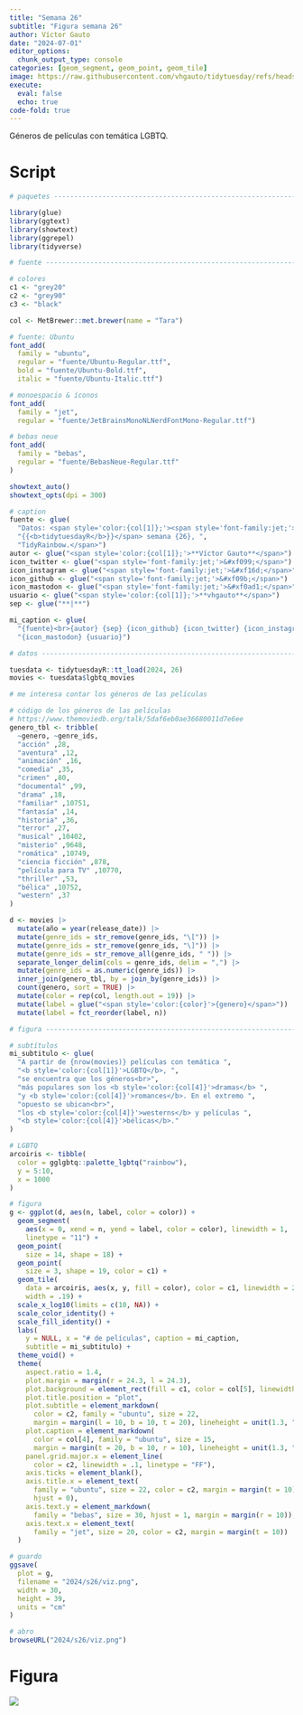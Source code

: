 ```yaml
---
title: "Semana 26"
subtitle: "Figura semana 26"
author: Víctor Gauto
date: "2024-07-01"
editor_options:
  chunk_output_type: console
categories: [geom_segment, geom_point, geom_tile]
image: https://raw.githubusercontent.com/vhgauto/tidytuesday/refs/heads/main/2024/s26/viz.png
execute:
  eval: false
  echo: true
code-fold: true
---
```


Géneros de películas con temática LGBTQ.

# Script

```r

# paquetes ----------------------------------------------------------------

library(glue)
library(ggtext)
library(showtext)
library(ggrepel)
library(tidyverse)

# fuente ------------------------------------------------------------------

# colores
c1 <- "grey20"
c2 <- "grey90"
c3 <- "black"

col <- MetBrewer::met.brewer(name = "Tara")

# fuente: Ubuntu
font_add(
  family = "ubuntu", 
  regular = "fuente/Ubuntu-Regular.ttf",
  bold = "fuente/Ubuntu-Bold.ttf",
  italic = "fuente/Ubuntu-Italic.ttf")

# monoespacio & íconos
font_add(
  family = "jet", 
  regular = "fuente/JetBrainsMonoNLNerdFontMono-Regular.ttf")

# bebas neue
font_add(
  family = "bebas",
  regular = "fuente/BebasNeue-Regular.ttf"
)

showtext_auto()
showtext_opts(dpi = 300)

# caption
fuente <- glue(
  "Datos: <span style='color:{col[1]};'><span style='font-family:jet;'>",
  "{{<b>tidytuesdayR</b>}}</span> semana {26}, ",
  "TidyRainbow.</span>")
autor <- glue("<span style='color:{col[1]};'>**Víctor Gauto**</span>")
icon_twitter <- glue("<span style='font-family:jet;'>&#xf099;</span>")
icon_instagram <- glue("<span style='font-family:jet;'>&#xf16d;</span>")
icon_github <- glue("<span style='font-family:jet;'>&#xf09b;</span>")
icon_mastodon <- glue("<span style='font-family:jet;'>&#xf0ad1;</span>")
usuario <- glue("<span style='color:{col[1]};'>**vhgauto**</span>")
sep <- glue("**|**")

mi_caption <- glue(
  "{fuente}<br>{autor} {sep} {icon_github} {icon_twitter} {icon_instagram} ",
  "{icon_mastodon} {usuario}")

# datos -------------------------------------------------------------------

tuesdata <- tidytuesdayR::tt_load(2024, 26)
movies <- tuesdata$lgbtq_movies

# me interesa contar los géneros de las películas

# código de los géneros de las películas
# https://www.themoviedb.org/talk/5daf6eb0ae36680011d7e6ee
genero_tbl <- tribble(
  ~genero, ~genre_ids,
  "acción" ,28,
  "aventura" ,12,
  "animación" ,16,
  "comedia" ,35,
  "crimen" ,80,
  "documental" ,99,
  "drama" ,18,
  "familiar" ,10751,
  "fantasía" ,14,
  "historia" ,36,
  "terror" ,27,
  "musical" ,10402,
  "misterio" ,9648,
  "romática" ,10749,
  "ciencia ficción" ,878,
  "película para TV" ,10770,
  "thriller" ,53,
  "bélica" ,10752,
  "western" ,37
)

d <- movies |> 
  mutate(año = year(release_date)) |> 
  mutate(genre_ids = str_remove(genre_ids, "\[")) |> 
  mutate(genre_ids = str_remove(genre_ids, "\]")) |> 
  mutate(genre_ids = str_remove_all(genre_ids, " ")) |> 
  separate_longer_delim(cols = genre_ids, delim = ",") |> 
  mutate(genre_ids = as.numeric(genre_ids)) |> 
  inner_join(genero_tbl, by = join_by(genre_ids)) |> 
  count(genero, sort = TRUE) |> 
  mutate(color = rep(col, length.out = 19)) |> 
  mutate(label = glue("<span style='color:{color}'>{genero}</span>")) |> 
  mutate(label = fct_reorder(label, n))

# figura ------------------------------------------------------------------

# subtítulos
mi_subtitulo <- glue(
  "A partir de {nrow(movies)} películas con temática ",
  "<b style='color:{col[1]}'>LGBTQ</b>, ",
  "se encuentra que los géneros<br>",
  "más populares son los <b style='color:{col[4]}'>dramas</b> ",
  "y <b style='color:{col[4]}'>romances</b>. En el extremo ",
  "opuesto se ubican<br>",
  "los <b style='color:{col[4]}'>westerns</b> y películas ",
  "<b style='color:{col[4]}'>bélicas</b>."
)

# LGBTQ
arcoiris <- tibble(
  color = gglgbtq::palette_lgbtq("rainbow"),
  y = 5:10,
  x = 1000
)

# figura
g <- ggplot(d, aes(n, label, color = color)) +
  geom_segment(
    aes(x = 0, xend = n, yend = label, color = color), linewidth = 1,
    linetype = "11") +
  geom_point(
    size = 14, shape = 18) +
  geom_point(
    size = 3, shape = 19, color = c1) +
  geom_tile(
    data = arcoiris, aes(x, y, fill = color), color = c1, linewidth = 2,
    width = .19) +
  scale_x_log10(limits = c(10, NA)) +
  scale_color_identity() +
  scale_fill_identity() +
  labs(
    y = NULL, x = "# de películas", caption = mi_caption, 
    subtitle = mi_subtitulo) +
  theme_void() +
  theme(
    aspect.ratio = 1.4,
    plot.margin = margin(r = 24.3, l = 24.3),
    plot.background = element_rect(fill = c1, color = col[5], linewidth = 3),
    plot.title.position = "plot",
    plot.subtitle = element_markdown(
      color = c2, family = "ubuntu", size = 22,
      margin = margin(l = 10, b = 10, t = 20), lineheight = unit(1.3, "line")),
    plot.caption = element_markdown(
      color = col[4], family = "ubuntu", size = 15, 
      margin = margin(t = 20, b = 10, r = 10), lineheight = unit(1.3, "line")),
    panel.grid.major.x = element_line(
      color = c2, linewidth = .1, linetype = "FF"),
    axis.ticks = element_blank(),
    axis.title.x = element_text(
      family = "ubuntu", size = 22, color = c2, margin = margin(t = 10),
      hjust = 0),
    axis.text.y = element_markdown(
      family = "bebas", size = 30, hjust = 1, margin = margin(r = 10)),
    axis.text.x = element_text(
      family = "jet", size = 20, color = c2, margin = margin(t = 10))
  )

# guardo
ggsave(
  plot = g,
  filename = "2024/s26/viz.png",
  width = 30,
  height = 39,
  units = "cm"
)

# abro
browseURL("2024/s26/viz.png")
```

# Figura

![](https://raw.githubusercontent.com/vhgauto/tidytuesday/refs/heads/main/2024/s26/viz.png)


